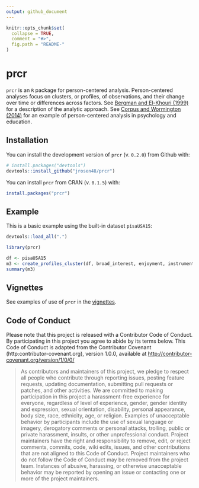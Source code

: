 ```yaml
---
output: github_document
---
```


<!-- README.md is generated from README.Rmd. Please edit that file -->

```r
knitr::opts_chunk$set(
  collapse = TRUE,
  comment = "#>",
  fig.path = "README-"
)
```

# prcr

`prcr` is an `R` package for person-centered analysis. Person-centered analyses focus on clusters, or profiles, of observations, and their change over time or differences across factors. See [Bergman and El-Khouri (1999)](http://onlinelibrary.wiley.com/doi/10.1002/(SICI)1521-4036(199910)41:6%3C753::AID-BIMJ753%3E3.0.CO;2-K/abstract) for a description of the analytic approach. See [Corpus and Wormington (2014)](http://www.tandfonline.com/doi/abs/10.1080/00220973.2013.876225) for an example of person-centered analysis in psychology and education.

## Installation

You can install the development version of `prcr` (v. `0.2.0`) from Github with:

```r
# install.packages("devtools")
devtools::install_github("jrosen48/prcr")
```

You can install `prcr` from CRAN (v. `0.1.5`) with:

```r
install.packages("prcr")
```

## Example

This is a basic example using the built-in dataset `pisaUSA15`:

```r
devtools::load_all(".")
```

```r
library(prcr)
```

```r
df <- pisaUSA15
m3 <- create_profiles_cluster(df, broad_interest, enjoyment, instrumental_mot, self_efficacy, n_profiles = 3)
summary(m3)
```

## Vignettes

See examples of use of `prcr` in the [vignettes](https://jrosen48.github.io/prcr/articles/index.html).

## Code of Conduct

Please note that this project is released with a Contributor Code of Conduct. By participating in this project you agree to abide by its terms below. This Code of Conduct is adapted from the Contributor Covenant (http:contributor-covenant.org), version 1.0.0, available at [http://contributor-covenant.org/version/1/0/0/](http://contributor-covenant.org/version/1/0/0/)

> As contributors and maintainers of this project, we pledge to respect all people who contribute through reporting issues, posting feature requests, updating documentation, submitting pull requests or patches, and other activities. We are committed to making participation in this project a harassment-free experience for everyone, regardless of level of experience, gender, gender identity and expression, sexual orientation, disability, personal appearance, body size, race, ethnicity, age, or religion. Examples of unacceptable behavior by participants include the use of sexual language or imagery, derogatory comments or personal attacks, trolling, public or private harassment, insults, or other unprofessional conduct. Project maintainers have the right and responsibility to remove, edit, or reject comments, commits, code, wiki edits, issues, and other contributions that are not aligned to this Code of Conduct. Project maintainers who do not follow the Code of Conduct may be removed from the project team. Instances of abusive, harassing, or otherwise unacceptable behavior may be reported by opening an issue or contacting one or more of the project maintainers.
